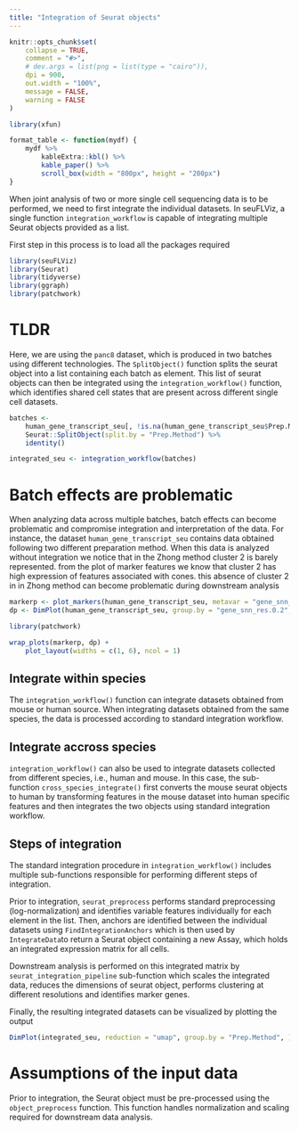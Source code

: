 ```yaml
---
title: "Integration of Seurat objects"
---
```


```r
knitr::opts_chunk$set(
    collapse = TRUE,
    comment = "#>",
    # dev.args = list(png = list(type = "cairo")),
    dpi = 900,
    out.width = "100%",
    message = FALSE,
    warning = FALSE
)

library(xfun)

format_table <- function(mydf) {
    mydf %>%
        kableExtra::kbl() %>%
        kable_paper() %>%
        scroll_box(width = "800px", height = "200px")
}
```

When joint analysis of two or more single cell sequencing data is to be performed, we need to first integrate the individual datasets. In seuFLViz, a single function `integration_workflow` is capable of integrating multiple Seurat objects provided as a list.

First step in this process is to load all the packages required

```r
library(seuFLViz)
library(Seurat)
library(tidyverse)
library(ggraph)
library(patchwork)
```


# TLDR 

Here, we are using the `panc8` dataset, which is produced in two batches using different technologies. The `SplitObject()` function splits the seurat object into a list containing each batch as element. This list of seurat objects can then be integrated using the `integration_workflow()` function, which identifies shared cell states that are present across different single cell datasets.

```r
batches <-
    human_gene_transcript_seu[, !is.na(human_gene_transcript_seu$Prep.Method)] %>%
    Seurat::SplitObject(split.by = "Prep.Method") %>%
    identity()

integrated_seu <- integration_workflow(batches)
```

# Batch effects are problematic

When analyzing data across multiple batches, batch effects can become problematic and compromise integration and interpretation of the data. For instance, the dataset `human_gene_transcript_seu` contains data obtained following two different preparation method. When this data is analyzed without integration we notice that in the Zhong method cluster 2 is barely represented. from the plot of marker features we know that cluster 2 has high expression of features associated with cones. this absence of cluster 2 in in Zhong method can become problematic during downstream analysis


```r
markerp <- plot_markers(human_gene_transcript_seu, metavar = "gene_snn_res.0.2", num_markers = 10)
dp <- DimPlot(human_gene_transcript_seu, group.by = "gene_snn_res.0.2", split.by = "Prep.Method")

library(patchwork)

wrap_plots(markerp, dp) +
    plot_layout(widths = c(1, 6), ncol = 1)
```

## Integrate within species

The `integration_workflow()` function can integrate datasets obtained from mouse or human source. When integrating datasets obtained from the same species, the data is  processed according to standard integration workflow.  

## Integrate accross species 

`integration_workflow()` can also be used to integrate datasets collected from different species, i.e., human and mouse. In this case, the sub-function `cross_species_integrate()` first converts the mouse seurat objects to human by transforming features in the mouse dataset into human specific features and then integrates the two objects using standard integration workflow.

## Steps of integration 

The standard integration procedure in `integration_workflow()` includes multiple sub-functions responsible for performing different steps of integration.

Prior to integration, `seurat_preprocess` performs standard preprocessing (log-normalization) and identifies variable features individually for each element in the list. Then, anchors are identified between the individual datasets using `FindIntegrationAnchors` which is then used by `IntegrateData`to return a Seurat object containing a new Assay, which holds an integrated expression matrix for all cells.

Downstream analysis is performed on this integrated matrix by `seurat_integration_pipeline` sub-function which scales the integrated data, reduces the dimensions of seurat object, performs clustering at different resolutions and identifies marker genes. 

Finally, the resulting integrated datasets can be visualized by plotting the output

```r
DimPlot(integrated_seu, reduction = "umap", group.by = "Prep.Method", )
```


# Assumptions of the input data

Prior to integration, the Seurat object must be pre-processed using the `object_preprocess` function. This function handles normalization and scaling required for downstream data analysis.




